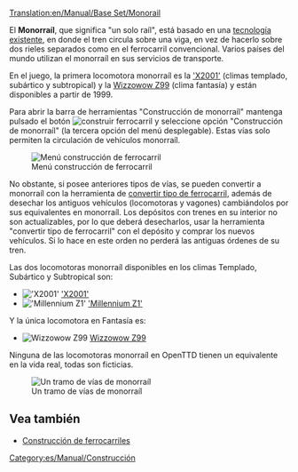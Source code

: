 [[Translation:en/Manual/Base Set/Monorail]]
{{es/Manual/Base Set/Tipos de ferrocarril}}

El '''Monorraíl''', que significa "un solo raíl", está basado en una [https://www.wikipedia.org/wiki/es:monorraíl tecnología existente], en donde el tren circula sobre una viga, en vez de hacerlo sobre dos rieles separados como en el ferrocarril convencional. Varios países del mundo utilizan el monorraíl en sus servicios de transporte.

En el juego, la primera locomotora monorraíl es la [[es/Manual/Base Set/Trains/X2001|'X2001']] (climas templado, subártico y subtropical) y la [[es/Manual/Base Set/Trains/Wizzowow Z99|Wizzowow Z99]] (clima fantasía) y están disponibles a partir de 1999.

Para abrir la barra de herramientas "Construcción de monorraíl" mantenga pulsado el botón [[File:en/Manual/Manual html m772c5b23.png|construir ferrocarril]] y seleccione opción "Construcción de monorraíl" (la tercera opción del menú desplegable). Estas vías solo permiten la circulación de vehículos monorraíl. 

[[File:es/Manual/Openttd-rail1.png|none|Menú construcción de ferrocarril]]

No obstante, si posee anteriores tipos de vías, se pueden convertir a monorraíl con la herramienta de [[es/Manual/Convertir tipo de ferrocarril|convertir tipo de ferrocarril]], además de desechar los antiguos vehículos (locomotoras y vagones) cambiándolos por sus equivalentes en monorraíl. Los depósitos con trenes en su interior no son actualizables, por lo que deberá desecharlos, usar la herramienta "convertir tipo de ferrocarril" con el depósito y comprar los nuevos vehículos. Si lo hace en este orden no perderá las antiguas órdenes de su tren.

Las dos locomotoras monorraíl disponibles en los climas Templado, Subártico y Subtropical son:
*[[File:en/Manual/Base Set/Trains/X2001.png|'X2001']] [[es/Manual/Base Set/Trains/X2001|'X2001']]
*[[File:en/Manual/Base Set/Trains/Millenniumz1.png|'Millennium Z1']] [[es/Manual/Base Set/Trains/Millennium Z1|'Millennium Z1']]
Y la única locomotora en Fantasía es:
*[[File:en/Manual/Base Set/Trains/Wizzowowz99.png|Wizzowow Z99]] [[es/Manual/Base Set/Trains/Wizzowow Z99|Wizzowow Z99]]

Ninguna de las locomotoras monorraíl en OpenTTD tienen un equivalente en la vida real, todas son ficticias.

[[File:en/Manual/Base Set/MonorialTemp.png|none|frame|Un tramo de vías de monorraíl]]

==Vea también==
*[[es/Manual/Construcción de ferrocarriles|Construcción de ferrocarriles]]

[[Category:es/Manual/Construcción]]